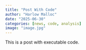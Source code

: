```yaml
---
title: "Post With Code"
author: "Harlow Malloc"
date: "2025-06-30"
categories: [news, code, analysis]
image: "image.jpg"
---
```


This is a post with executable code.
